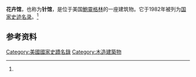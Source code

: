 {{Infobox NRHP
| name = 花卉馆
| location = 康尼奥特阿夫城市公园，[[鮑靈格林_(俄亥俄州)|鮑靈格林]]，[[俄亥俄州|俄亥俄州]]
| lat_degrees = 41
| lat_minutes = 22
| lat_seconds = 47
| lat_direction = N
| long_degrees = 83
| long_minutes = 39
| long_seconds = 31
| long_direction = W
| locmapin = 
| area = 
| built = 1884年
| architect = 不详
| architecture = 无记载
| added = 1982年7月27日
| governing_body = 地方政府
| refnum = 82003666
<ref name="nris">{{cite web|url=http://www.nr.nps.gov/|title=国家信息注册系统|date=2008-04-15|work=国家历史名胜注册|publisher=国家公园服务|deadurl=yes|archiveurl=https://web.archive.org/web/20071002195303/http://www.nr.nps.gov/|archivedate=2007-10-02}}</ref>
}}

'''花卉馆'''，也称为'''针馆'''，是位于美国[[鮑靈格林_(俄亥俄州)|鮑靈格林]]的一座建筑物。它于1982年被列为[[国家史迹名录|国家史迹名录]]。<ref name=nris/>

==参考资料==
{{reflist}}

{{DEFAULTSORT:Floral Hall}}
[[Category:美國國家史蹟名錄|Category:美國國家史蹟名錄]]
[[Category:木造建築物|Category:木造建築物]]
